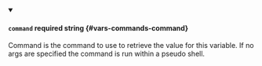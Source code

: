
<details className="config-field" data-expandable="false" open>
<summary>

#### `command` <span class="config-field-required" data-required="false">required</span> <span class="config-field-type">string</span> <span class="config-field-default"></span> <span class="config-field-enum"></span> {#vars-commands-command}

Command is the command to use to retrieve the value for this variable. If no
args are specified the command is run within a pseudo shell.

</summary>



</details>
